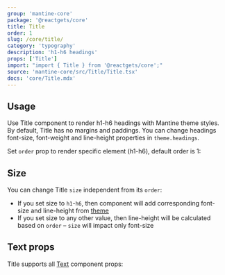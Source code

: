 ```yaml
---
group: 'mantine-core'
package: '@reactgets/core'
title: Title
order: 1
slug: /core/title/
category: 'typography'
description: 'h1-h6 headings'
props: ['Title']
import: "import { Title } from '@reactgets/core';"
source: 'mantine-core/src/Title/Title.tsx'
docs: 'core/Title.mdx'
---
```



## Usage

Use Title component to render h1-h6 headings with Mantine theme styles.
By default, Title has no margins and paddings.
You can change headings font-size, font-weight and line-height properties in `theme.headings`.

Set `order` prop to render specific element (h1-h6), default order is 1:

<Demo data={TitleDemos.usage} />

## Size

You can change Title `size` independent from its `order`:

- If you set size to `h1`-`h6`, then component will add corresponding font-size and line-height from [theme](/theming/theme-object/)
- If you set size to any other value, then line-height will be calculated based on `order` – `size` will impact only font-size

<Demo data={TitleDemos.size} />

## Text props

Title supports all [Text](/core/text/) component props:

<Demo data={TitleDemos.textProps} />
